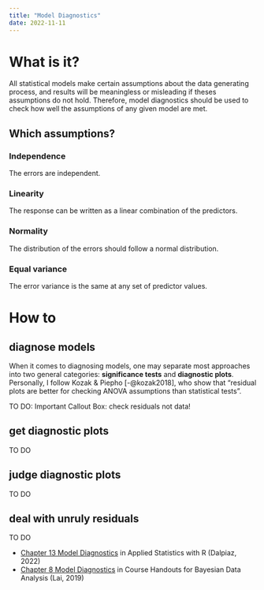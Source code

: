 ```yaml
---
title: "Model Diagnostics"
date: 2022-11-11
---
```


# What is it?

All statistical models make certain assumptions about the data generating process, and results will be meaningless or misleading if theses assumptions do not hold. Therefore, model diagnostics should be used to check how well the assumptions of any given model are met.

## Which assumptions?

### Independence

The errors are independent.

### Linearity

The response can be written as a linear combination of the predictors.

### Normality

The distribution of the errors should follow a normal distribution.

### Equal variance

The error variance is the same at any set of predictor values.

# How to

## diagnose models

When it comes to diagnosing models, one may separate most approaches into two general categories: **significance tests** and **diagnostic plots**. Personally, I follow Kozak & Piepho [-@kozak2018], who show that "residual plots are better for checking ANOVA assumptions than statistical tests".

TO DO: Important Callout Box: check residuals not data!

## get diagnostic plots

TO DO

## judge diagnostic plots

TO DO

## deal with unruly residuals

TO DO

::: custom-callout-addref
-   [Chapter 13 Model Diagnostics](https://book.stat420.org/model-diagnostics.html) in Applied Statistics with R (Dalpiaz, 2022)
-   [Chapter 8 Model Diagnostics](https://bookdown.org/marklhc/notes_bookdown/model-diagnostics.html) in Course Handouts for Bayesian Data Analysis (Lai, 2019)
:::
